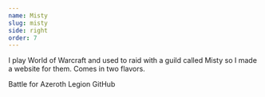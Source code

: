 ```yaml
---
name: Misty
slug: misty
side: right
order: 7
---
```


<Content>
  <p>
    I play World of Warcraft and used to raid with a guild called Misty so I
    made a website for them. Comes in two flavors.
  </p>
</Content>

<Footer>
  <Link href="https://misty-bfa.onrender.com">Battle for Azeroth</Link>
  <Link href="https://misty-legion.onrender.com">Legion</Link>
  <Link href="https://github.com/alizahid/misty">GitHub</Link>
</Footer>
